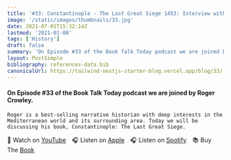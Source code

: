 ```yaml
---
title: '#33: Constantinople - The Last Great Siege 1453: Interview with Roger Crowley'
image: '/static/images/thumbnails/33.jpg'
date: 2021-07-01T15:32:14Z
lastmod: '2021-01-08'
tags: ['History']
draft: false
summary: 'On Episode #33 of the Book Talk Today podcast we are joined by Roger Crowley. Roger is a best-selling narrative historian with deep interests in the Mediterranean world and its surrounding area. Today we will be discussing his book, Constantinople: The Last Great Siege.'
layout: PostSimple
bibliography: references-data.bib
canonicalUrl: https://tailwind-nextjs-starter-blog.vercel.app/blog/33/
---
```


#### On Episode #33 of the Book Talk Today podcast we are joined by Roger Crowley.

    Roger is a best-selling narrative historian with deep interests in the Mediterranean world and its surrounding area. Today we will be discussing his book, Constantinople: The Last Great Siege.

🎥&nbsp;Watch on [YouTube]&emsp;🎧&nbsp;Listen on [Apple]&emsp;🎧&nbsp;Listen on [Spotify]&emsp;📚&nbsp;Buy The [Book]&emsp;

[youtube]: https://youtu.be/QJb4EbCiGaM
[apple]: https://podcasts.apple.com/gb/podcast/33-constantinople-the-last-great-siege-of-1453/id1525619296?i=1000527440325
[spotify]: https://open.spotify.com/episode/5rWnep2ODwooHnHE4o44MU?si=Em6ezbF9RA69NBOtrfZKAg
[book]: https://amzn.to/3USM4rz
